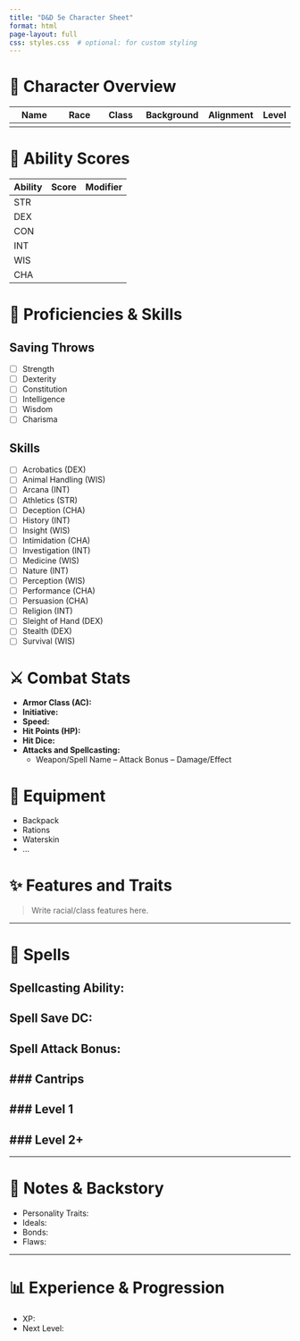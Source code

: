 ```yaml
---
title: "D&D 5e Character Sheet"
format: html
page-layout: full
css: styles.css  # optional: for custom styling
---
```


# 🧙 Character Overview

| Name          | Race       | Class      | Background | Alignment     | Level |
|---------------|------------|------------|------------|---------------|-------|
|               |            |            |            |               |       |

# 💪 Ability Scores

| Ability | Score | Modifier |
|---------|-------|----------|
| STR     |       |          |
| DEX     |       |          |
| CON     |       |          |
| INT     |       |          |
| WIS     |       |          |
| CHA     |       |          |

# 🎯 Proficiencies & Skills

## Saving Throws

- [ ] Strength  
- [ ] Dexterity  
- [ ] Constitution  
- [ ] Intelligence  
- [ ] Wisdom  
- [ ] Charisma  

## Skills

- [ ] Acrobatics (DEX)  
- [ ] Animal Handling (WIS)  
- [ ] Arcana (INT)  
- [ ] Athletics (STR)  
- [ ] Deception (CHA)  
- [ ] History (INT)  
- [ ] Insight (WIS)  
- [ ] Intimidation (CHA)  
- [ ] Investigation (INT)  
- [ ] Medicine (WIS)  
- [ ] Nature (INT)  
- [ ] Perception (WIS)  
- [ ] Performance (CHA)  
- [ ] Persuasion (CHA)  
- [ ] Religion (INT)  
- [ ] Sleight of Hand (DEX)  
- [ ] Stealth (DEX)  
- [ ] Survival (WIS)  

# ⚔️ Combat Stats

- **Armor Class (AC):**  
- **Initiative:**  
- **Speed:**  
- **Hit Points (HP):**  
- **Hit Dice:**  
- **Attacks and Spellcasting:**  
  - Weapon/Spell Name – Attack Bonus – Damage/Effect

# 🎒 Equipment

- Backpack  
- Rations  
- Waterskin  
- …  

# ✨ Features and Traits

> Write racial/class features here.

---

# 📜 Spells

## Spellcasting Ability:  
## Spell Save DC:  
## Spell Attack Bonus:  

### Cantrips
- 

### Level 1
- 

### Level 2+
- 

---

# 📘 Notes & Backstory

- Personality Traits:  
- Ideals:  
- Bonds:  
- Flaws:  

---

# 📊 Experience & Progression

- XP:  
- Next Level:  
